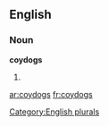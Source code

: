 
==English==

===Noun===
'''coydogs'''

# {{plural of|[[coydog]]}}

[[Category:English plurals]]

[[ar:coydogs]]
[[fr:coydogs]]